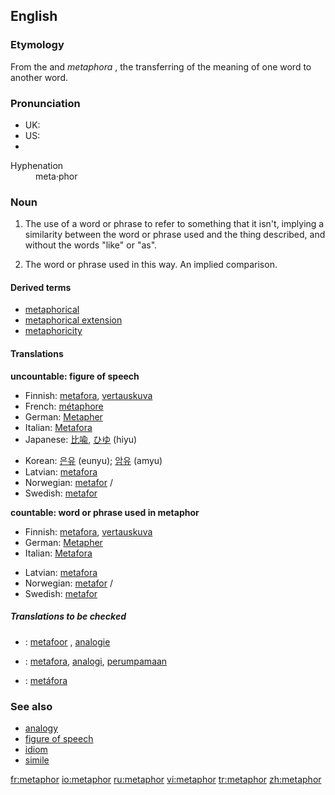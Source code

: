 {{wikipedia}}
==English==

===Etymology===
From the {{L.}} and {{Gr.}} ''metaphora'' ''{{polytonic|μεταφορά}}'', the transferring of the meaning of one word to another word.<!--the Greek should be in Greek alphabet-->

===Pronunciation===
*UK: {{IPA|/ˈmetəfə/, /ˈmetəˌfɔː/}}
*US: {{IPA|/ˈmetəfər/}}
*{{audio|en-us-metaphor.ogg|Audio (US)}}
;Hyphenation
:meta&middot;phor

===Noun===
{{en-noun|s|-}}

# {{uncountable}} The use of a word or phrase to refer to something that it isn't, implying a similarity between the word or phrase used and the thing described, and without the words "like" or "as".
# {{countable}} The word or phrase used in this way.  An implied comparison.

====Derived terms====
*[[metaphorical]]
*[[metaphorical extension]]
*[[metaphoricity]]

====Translations====
'''uncountable: figure of speech'''
{{top}}
*Finnish: [[metafora]], [[vertauskuva]]
*French: [[métaphore]] {{f}}
*German: [[Metapher]] {{f}}
*Italian: [[Metafora]] {{f}}
*Japanese: [[比喩]], [[ひゆ]] (hiyu)
{{mid}}
*Korean: [[은유]] (eunyu); [[암유]] (amyu)
*Latvian: [[metafora]] {{f}}
*Norwegian: [[metafor]] {{c}}/{{m}}
*Swedish: [[metafor]] {{c}}
{{bottom}}

'''countable: word or phrase used in metaphor'''
{{top}}
*Finnish: [[metafora]], [[vertauskuva]]
*German: [[Metapher]] {{f}}
*Italian: [[Metafora]] {{f}}
{{mid}}
*Latvian: [[metafora]] {{f}}
*Norwegian: [[metafor]] {{c}}/{{m}}
*Swedish: [[metafor]] {{c}}
{{bottom}}

=====Translations to be checked=====
{{checktrans}}
*{{ttbc|Dutch}}: [[metafoor]] {{m}}, [[analogie]] {{f}}
*{{ttbc|Indonesian}}: [[metafora]], [[analogi]], [[umpama|perumpamaan]]
*{{ttbc|Spanish}}: [[metáfora]] {{f}}

===See also===
*[[analogy]]
*[[figure of speech]]
*[[idiom]]
*[[simile]]

[[fr:metaphor]]
[[io:metaphor]]
[[ru:metaphor]]
[[vi:metaphor]]
[[tr:metaphor]]
[[zh:metaphor]]